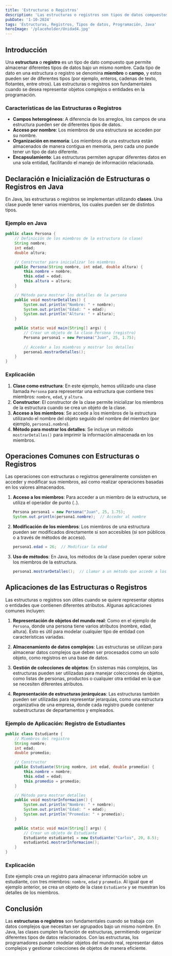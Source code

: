 ---
title: 'Estructuras o Registros'
description: 'Las estructuras o registros son tipos de datos compuestos que permiten almacenar diferentes tipos de datos bajo un mismo nombre, organizados en campos llamados miembros.'
pubDate: '1-10-2024'
tags: 'Estructuras, Registros, Tipos de datos, Programación, Java'
heroImage: '/placeholder/Unidad4.jpg'
---

## Introducción

Una **estructura** o **registro** es un tipo de dato compuesto que permite almacenar diferentes tipos de datos bajo un mismo nombre. Cada tipo de dato en una estructura o registro se denomina **miembro** o **campo**, y estos pueden ser de diferentes tipos (por ejemplo, enteros, cadenas de texto, flotantes, entre otros). Las estructuras o registros son fundamentales cuando se desea representar objetos complejos o entidades en la programación.

### Características de las Estructuras o Registros

- **Campos heterogéneos**: A diferencia de los arreglos, los campos de una estructura pueden ser de diferentes tipos de datos.
- **Acceso por nombre**: Los miembros de una estructura se acceden por su nombre.
- **Organización en memoria**: Los miembros de una estructura están almacenados de manera contigua en memoria, pero cada uno puede tener un tipo de dato diferente.
- **Encapsulamiento**: Las estructuras permiten agrupar diferentes datos en una sola entidad, facilitando el manejo de información relacionada.

## Declaración e Inicialización de Estructuras o Registros en Java

En Java, las estructuras o registros se implementan utilizando **clases**. Una clase puede tener varios miembros, los cuales pueden ser de distintos tipos.

### Ejemplo en Java

```java
public class Persona {
    // Definición de los miembros de la estructura (o clase)
    String nombre;
    int edad;
    double altura;

    // Constructor para inicializar los miembros
    public Persona(String nombre, int edad, double altura) {
        this.nombre = nombre;
        this.edad = edad;
        this.altura = altura;
    }

    // Método para mostrar los detalles de la persona
    public void mostrarDetalles() {
        System.out.println("Nombre: " + nombre);
        System.out.println("Edad: " + edad);
        System.out.println("Altura: " + altura);
    }

    public static void main(String[] args) {
        // Crear un objeto de la clase Persona (registro)
        Persona persona1 = new Persona("Juan", 25, 1.75);
        
        // Acceder a los miembros y mostrar los detalles
        persona1.mostrarDetalles();
    }
}
```

### Explicación

1. **Clase como estructura**: En este ejemplo, hemos utilizado una clase llamada `Persona` para representar una estructura que contiene tres miembros: `nombre`, `edad`, y `altura`.
2. **Constructor**: El constructor de la clase permite inicializar los miembros de la estructura cuando se crea un objeto de la clase.
3. **Acceso a los miembros**: Se accede a los miembros de la estructura utilizando el nombre del objeto seguido del nombre del miembro (por ejemplo, `persona1.nombre`).
4. **Método para mostrar los detalles**: Se incluye un método `mostrarDetalles()` para imprimir la información almacenada en los miembros.

## Operaciones Comunes con Estructuras o Registros

Las operaciones con estructuras o registros generalmente consisten en acceder y modificar sus miembros, así como realizar operaciones basadas en los valores almacenados.

1. **Acceso a los miembros**: Para acceder a un miembro de la estructura, se utiliza el operador de punto (`.`).
   ```java
   Persona persona1 = new Persona("Juan", 25, 1.75);
   System.out.println(persona1.nombre);  // Acceder al nombre
   ```

2. **Modificación de los miembros**: Los miembros de una estructura pueden ser modificados directamente si son accesibles (si son públicos o a través de métodos de acceso).
   ```java
   persona1.edad = 26;  // Modificar la edad
   ```

3. **Uso de métodos**: En Java, los métodos de la clase pueden operar sobre los miembros de la estructura.
   ```java
   persona1.mostrarDetalles();  // Llamar a un método que accede a los miembros
   ```

## Aplicaciones de las Estructuras o Registros

Las estructuras o registros son útiles cuando se quiere representar objetos o entidades que contienen diferentes atributos. Algunas aplicaciones comunes incluyen:

1. **Representación de objetos del mundo real**: Como en el ejemplo de `Persona`, donde una persona tiene varios atributos (nombre, edad, altura). Esto es útil para modelar cualquier tipo de entidad con características variadas.
   
2. **Almacenamiento de datos complejos**: Las estructuras se utilizan para almacenar datos complejos que deben ser procesados como un solo objeto, como registros en una base de datos.

3. **Gestión de colecciones de objetos**: En sistemas más complejos, las estructuras pueden ser utilizadas para manejar colecciones de objetos, como listas de personas, productos o cualquier otra entidad en la que se necesiten diferentes atributos.

4. **Representación de estructuras jerárquicas**: Las estructuras también pueden ser utilizadas para representar jerarquías, como una estructura organizativa de una empresa, donde cada registro puede contener subestructuras de departamentos y empleados.

### Ejemplo de Aplicación: Registro de Estudiantes

```java
public class Estudiante {
    // Miembros del registro
    String nombre;
    int edad;
    double promedio;

    // Constructor
    public Estudiante(String nombre, int edad, double promedio) {
        this.nombre = nombre;
        this.edad = edad;
        this.promedio = promedio;
    }

    // Método para mostrar detalles
    public void mostrarInformacion() {
        System.out.println("Nombre: " + nombre);
        System.out.println("Edad: " + edad);
        System.out.println("Promedio: " + promedio);
    }

    public static void main(String[] args) {
        // Crear un objeto de Estudiante
        Estudiante estudiante1 = new Estudiante("Carlos", 20, 8.5);
        estudiante1.mostrarInformacion();
    }
}
```

### Explicación

Este ejemplo crea un registro para almacenar información sobre un estudiante, con tres miembros: `nombre`, `edad` y `promedio`. Al igual que el ejemplo anterior, se crea un objeto de la clase `Estudiante` y se muestran los detalles de los miembros.

## Conclusión

Las **estructuras o registros** son fundamentales cuando se trabaja con datos complejos que necesitan ser agrupados bajo un mismo nombre. En Java, las clases cumplen la función de estructuras, permitiendo organizar diferentes tipos de datos relacionados. Con las estructuras, los programadores pueden modelar objetos del mundo real, representar datos complejos y gestionar colecciones de objetos de manera eficiente.